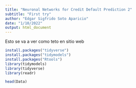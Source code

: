 ```yaml
---
title: "Neuronal Networks for Credit Default Prediction 2"
subtitle: "First try"
author: "Edgar Sigfrido Soto Aparicio"
date: "1/10/2022"
output: html_document
---
```

Esto se va a ver como teto en sitio web
```r
install.packages("tidyverse")
install.packages("tidymodels")
install.packages("Rtools")
library(tidymodels)
library(tidyverse)
library(readr)

```

```r
head(Data)

```




